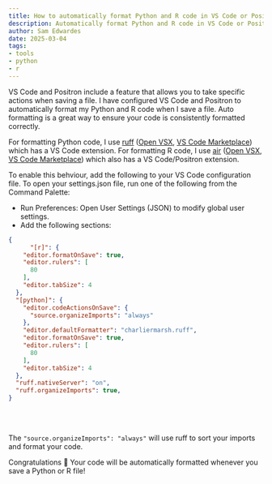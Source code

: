 ```yaml
---
title: How to automatically format Python and R code in VS Code or Positron
description: Automatically format Python and R code in VS Code or Positron using ruff and air.
author: Sam Edwardes
date: 2025-03-04
tags:
- tools
- python
- r
---
```



VS Code and Positron include a feature that allows you to take specific actions when saving a file. I have configured VS Code and Positron to automatically format my Python and R code when I save a file. Auto formatting is a great way to ensure your code is consistently formatted correctly.

For formatting Python code, I use [ruff](https://docs.astral.sh/ruff/) ([Open VSX](https://open-vsx.org/extension/charliermarsh/ruff), [VS Code Marketplace](https://marketplace.visualstudio.com/items?itemName=charliermarsh.ruff)) which has a VS Code extension. For formatting R code, I use [air](https://posit-dev.github.io/air/) ([Open VSX](https://open-vsx.org/extension/posit/air-vscode), [VS Code Marketplace](https://marketplace.visualstudio.com/items?itemName=Posit.air-vscode)) which also has a VS Code/Positron extension.

To enable this behviour, add the following to your VS Code configuration file. To open your settings.json file, run one of the following from the Command Palette:

- Run Preferences: Open User Settings (JSON) to modify global user settings.
- Add the following sections:

```json
{
      "[r]": {
    "editor.formatOnSave": true,
    "editor.rulers": [
      80
    ],
    "editor.tabSize": 4
  },
  "[python]": {
    "editor.codeActionsOnSave": {
      "source.organizeImports": "always"
    },
    "editor.defaultFormatter": "charliermarsh.ruff",
    "editor.formatOnSave": true,
    "editor.rulers": [
      80
    ],
    "editor.tabSize": 4
  },
  "ruff.nativeServer": "on",
  "ruff.organizeImports": true,
}
```

<br></br>

<Callout title="Tip">

The `"source.organizeImports": "always"` will use ruff to sort your imports and format your code.

</Callout>

Congratulations 🎉 Your code will be automatically formatted whenever you save a Python or R file!